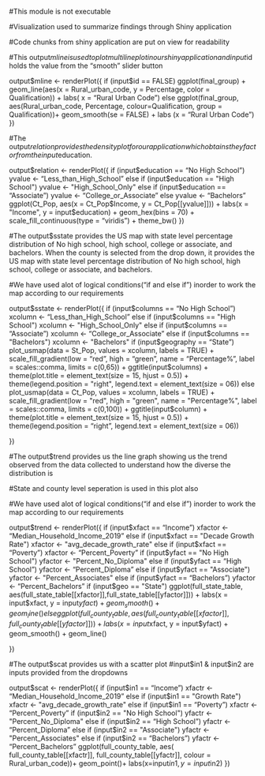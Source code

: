 #This module is not executable

#Visualization used to summarize findings through Shiny application

#Code chunks from shiny application are put on view for readability

#This output$mline is used to plot multiline plot in our shiny application and input$id holds the value from the "smooth" slider button

 output$mline <- renderPlot({
    if (input$id == FALSE)
      ggplot(final_group) +
        geom_line(aes(x = Rural_urban_code,
                      y = Percentage,
                      color = Qualification)) +
        labs( x = "Rural Urban Code") 
    else
      ggplot(final_group, aes(Rural_urban_code, Percentage, colour=Qualification, group = Qualification))+
      geom_smooth(se = FALSE) +
      labs (x = "Rural Urban Code")
  })
  
#The output$relation provides the density plot for our application which obtains the y factor from the input$education.

  output$relation <- renderPlot({
    if (input$education == "No High School")
      yvalue <- "Less_than_High_School"
    else if (input$education == "High School")
      yvalue <- "High_School_Only"
    else if (input$education == "Associate")
      yvalue <- "College_or_Associate"
    else
      yvalue <- "Bachelors"
    ggplot(Ct_Pop,
          aes(x = Ct_Pop$Income, y = Ct_Pop[[yvalue]])) +
      labs(x = "Income",
           y = input$education) +
      geom_hex(bins = 70) +
      scale_fill_continuous(type = "viridis") +
      theme_bw()
       })
  
#The output$sstate provides the US map with state level percentage distribution of No high school, high school, college or associate, and bachelors. When the county is selected from the drop down, it provides the US map with state level percentage distribution of No high school, high school, college or associate, and bachelors.

#We have used alot of logical conditions("if and else if") inorder to work the map according to our requirements

  output$sstate <- renderPlot({
    if (input$columns == "No High School")
      xcolumn <- "Less_than_High_School"
    else if (input$columns == "High School")
      xcolumn <- "High_School_Only"
    else if (input$columns == "Associate")
      xcolumn <- "College_or_Associate"
    else  if (input$columns == "Bachelors")
      xcolumn <- "Bachelors"
    if (input$geography == "State")
      plot_usmap(data = St_Pop,
                values = xcolumn,
                labels = TRUE) +
        scale_fill_gradient(low = "red",
                            high = "green",
                            name = "Percentage%",
                            label = scales::comma,
                            limits = c(0,65)) +
        ggtitle(input$columns) +
        theme(plot.title = element_text(size = 15,
                                        hjust = 0.5)) +
        theme(legend.position = "right",
              legend.text = element_text(size = 06))
    else
      plot_usmap(data = Ct_Pop,
                 values = xcolumn,
                 labels = TRUE) +
      scale_fill_gradient(low = "red",
                          high = "green",
                          name = "Percentage%",
                          label = scales::comma,
                          limits = c(0,100)) +
      ggtitle(input$column) +
      theme(plot.title = element_text(size = 15,
                                      hjust = 0.5)) +
      theme(legend.position = "right",
            legend.text = element_text(size = 06))
      
  })
  
#The output$trend provides us the line graph showing us the trend observed from the data collected to understand how the diverse the distribution is  

#State and county level seperation is used in this plot also

#We have used alot of logical conditions("if and else if") inorder to work the map according to our requirements

  
  output$trend <- renderPlot({
    if (input$xfact == "Income")
      xfactor <- "Median_Household_Income_2019"
    else if (input$xfact == "Decade Growth Rate")
      xfactor <- "avg_decade_growth_rate"
    else if (input$xfact == "Poverty")
      xfactor <- "Percent_Poverty"
    if (input$yfact == "No High School")
      yfactor <- "Percent_No_Diploma"
    else if (input$yfact == "High School")
      yfactor <- "Percent_Diploma"
    else if (input$yfact == "Associate")
      yfactor <- "Percent_Associates"
    else if (input$yfact == "Bachelors")
      yfactor <- "Percent_Bachelors"
    if (input$geo == "State")
      ggplot(full_state_table,
             aes(full_state_table[[xfactor]],full_state_table[[yfactor]])) +
             labs(x = input$xfact, y = input$yfact) +
        geom_smooth() +
        geom_line()
    else
      ggplot(full_county_table,
             aes(full_county_table[[xfactor]],full_county_table[[yfactor]])) +
              labs(x = input$xfact, y = input$yfact) +
      geom_smooth() +
      geom_line()
    
  })
  
#The output$scat provides us with a scatter plot  
#input$in1 & input$in2 are inputs provided from the dropdowns
  
  output$scat <- renderPlot({
    if (input$in1 == "Income")
      xfactr <- "Median_Household_Income_2019"
    else if (input$in1 == "Growth Rate")
      xfactr <- "avg_decade_growth_rate"
    else if (input$in1 == "Poverty")
      xfactr <- "Percent_Poverty"
    if (input$in2 == "No High School")
      yfactr <- "Percent_No_Diploma"
    else if (input$in2 == "High School")
      yfactr <- "Percent_Diploma"
    else if (input$in2 == "Associate")
      yfactr <- "Percent_Associates"
    else if (input$in2 == "Bachelors")
      yfactr <- "Percent_Bachelors"
    ggplot(full_county_table, aes(
      full_county_table[[xfactr]],
      full_county_table[[yfactr]],
      colour = Rural_urban_code))+
      geom_point()+
      labs(x=input$in1, y=input$in2)
  })
